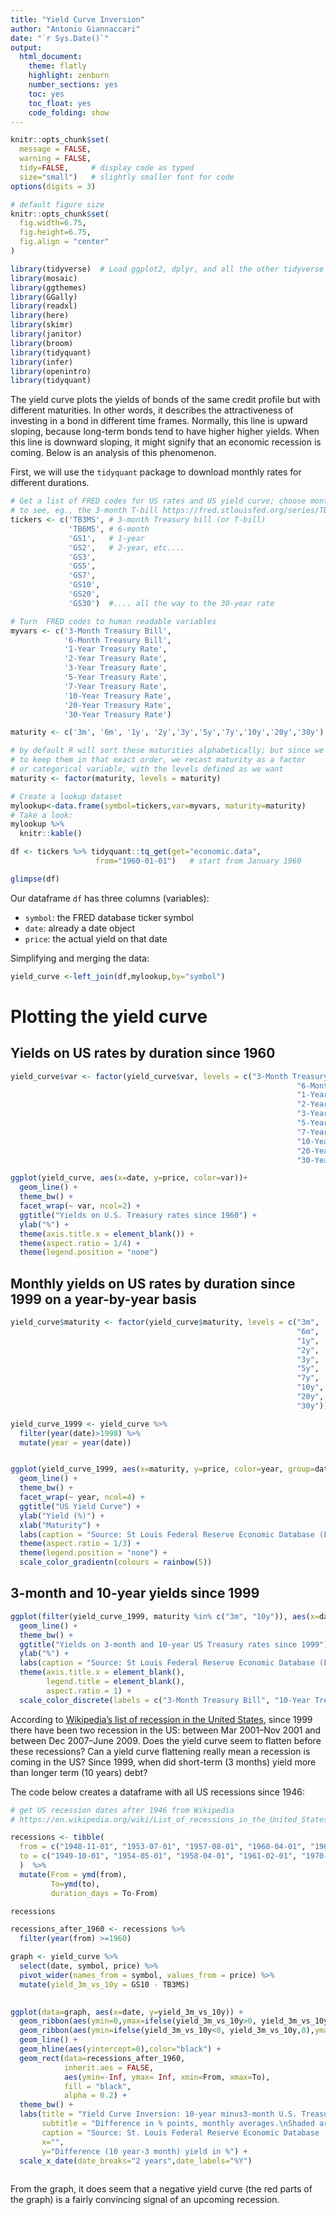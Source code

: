 ```yaml
---
title: "Yield Curve Inversion"
author: "Antonio Giannaccari"
date: "`r Sys.Date()`"
output:
  html_document:
    theme: flatly
    highlight: zenburn
    number_sections: yes
    toc: yes
    toc_float: yes
    code_folding: show
---
```



```r
knitr::opts_chunk$set(
  message = FALSE, 
  warning = FALSE, 
  tidy=FALSE,     # display code as typed
  size="small")   # slightly smaller font for code
options(digits = 3)

# default figure size
knitr::opts_chunk$set(
  fig.width=6.75, 
  fig.height=6.75,
  fig.align = "center"
)
```


```r
library(tidyverse)  # Load ggplot2, dplyr, and all the other tidyverse packages
library(mosaic)
library(ggthemes)
library(GGally)
library(readxl)
library(here)
library(skimr)
library(janitor)
library(broom)
library(tidyquant)
library(infer)
library(openintro)
library(tidyquant)
```


The yield curve plots the yields of bonds of the same credit profile but with different maturities. In other words, it describes the attractiveness of investing in a bond in different time frames. Normally, this line is upward sloping, because long-term bonds tend to have higher higher yields. When this line is downward sloping, it might signify that an economic recession is coming. Below is an analysis of this phenomenon.


First, we will use the `tidyquant` package to download monthly rates for different durations. 

```r
# Get a list of FRED codes for US rates and US yield curve; choose monthly frequency
# to see, eg., the 3-month T-bill https://fred.stlouisfed.org/series/TB3MS
tickers <- c('TB3MS', # 3-month Treasury bill (or T-bill)
             'TB6MS', # 6-month
             'GS1',   # 1-year
             'GS2',   # 2-year, etc....
             'GS3',
             'GS5',
             'GS7',
             'GS10',
             'GS20',
             'GS30')  #.... all the way to the 30-year rate

# Turn  FRED codes to human readable variables
myvars <- c('3-Month Treasury Bill',
            '6-Month Treasury Bill',
            '1-Year Treasury Rate',
            '2-Year Treasury Rate',
            '3-Year Treasury Rate',
            '5-Year Treasury Rate',
            '7-Year Treasury Rate',
            '10-Year Treasury Rate',
            '20-Year Treasury Rate',
            '30-Year Treasury Rate')

maturity <- c('3m', '6m', '1y', '2y','3y','5y','7y','10y','20y','30y')

# by default R will sort these maturities alphabetically; but since we want
# to keep them in that exact order, we recast maturity as a factor 
# or categorical variable, with the levels defined as we want
maturity <- factor(maturity, levels = maturity)

# Create a lookup dataset
mylookup<-data.frame(symbol=tickers,var=myvars, maturity=maturity)
# Take a look:
mylookup %>% 
  knitr::kable()

df <- tickers %>% tidyquant::tq_get(get="economic.data", 
                   from="1960-01-01")   # start from January 1960

glimpse(df)
```

Our dataframe `df` has three columns (variables):

- `symbol`: the FRED database ticker symbol
- `date`: already a date object
- `price`: the actual yield on that date

Simplifying and merging the data:

```r
yield_curve <-left_join(df,mylookup,by="symbol") 
```

# Plotting the yield curve


## Yields on US rates by duration since 1960

```r

yield_curve$var <- factor(yield_curve$var, levels = c("3-Month Treasury Bill", 
                                                                "6-Month Treasury Bill", 
                                                                "1-Year Treasury Rate",
                                                                "2-Year Treasury Rate",
                                                                "3-Year Treasury Rate",
                                                                "5-Year Treasury Rate",
                                                                "7-Year Treasury Rate",
                                                                "10-Year Treasury Rate",
                                                                "20-Year Treasury Rate",
                                                                "30-Year Treasury Rate"))

ggplot(yield_curve, aes(x=date, y=price, color=var))+
  geom_line() +
  theme_bw() +
  facet_wrap(~ var, ncol=2) +
  ggtitle("Yields on U.S. Treasury rates since 1960") +
  ylab("%") +
  theme(axis.title.x = element_blank()) +
  theme(aspect.ratio = 1/4) +
  theme(legend.position = "none")


```




## Monthly yields on US rates by duration since 1999 on a year-by-year basis



```r

yield_curve$maturity <- factor(yield_curve$maturity, levels = c("3m", 
                                                                "6m", 
                                                                "1y",
                                                                "2y",
                                                                "3y",
                                                                "5y",
                                                                "7y",
                                                                "10y",
                                                                "20y",
                                                                "30y"))

yield_curve_1999 <- yield_curve %>% 
  filter(year(date)>1998) %>% 
  mutate(year = year(date))


ggplot(yield_curve_1999, aes(x=maturity, y=price, color=year, group=date)) +
  geom_line() +
  theme_bw() +
  facet_wrap(~ year, ncol=4) +
  ggtitle("US Yield Curve") +
  ylab("Yield (%)") +
  xlab("Maturity") +
  labs(caption = "Source: St Louis Federal Reserve Economic Database (FRED)") +
  theme(aspect.ratio = 1/3) +
  theme(legend.position = "none") +
  scale_color_gradientn(colours = rainbow(5))

```



## 3-month and 10-year yields since 1999

```r

ggplot(filter(yield_curve_1999, maturity %in% c("3m", "10y")), aes(x=date, y=price, color=maturity)) +
  geom_line() +
  theme_bw() +
  ggtitle("Yields on 3-month and 10-year US Treasury rates since 1999") +
  ylab("%") +
  labs(caption = "Source: St Louis Federal Reserve Economic Database (FRED)") +
  theme(axis.title.x = element_blank(),
        legend.title = element_blank(),
        aspect.ratio = 1) +
  scale_color_discrete(labels = c("3-Month Treasury Bill", "10-Year Treasury Rate"))

```


According to [Wikipedia's list of recession in the United States](https://en.wikipedia.org/wiki/List_of_recessions_in_the_United_States), since 1999 there have been two recession in the US: between Mar 2001–Nov 2001 and between Dec 2007–June 2009. Does the yield curve seem to flatten before these recessions? Can a yield curve flattening really mean a recession is coming in the US? Since 1999, when did short-term (3 months) yield more than longer term (10 years) debt? 


The code below creates a dataframe with all US recessions since 1946:

```r

# get US recession dates after 1946 from Wikipedia 
# https://en.wikipedia.org/wiki/List_of_recessions_in_the_United_States

recessions <- tibble(
  from = c("1948-11-01", "1953-07-01", "1957-08-01", "1960-04-01", "1969-12-01", "1973-11-01", "1980-01-01","1981-07-01", "1990-07-01", "2001-03-01", "2007-12-01"),  
  to = c("1949-10-01", "1954-05-01", "1958-04-01", "1961-02-01", "1970-11-01", "1975-03-01", "1980-07-01", "1982-11-01", "1991-03-01", "2001-11-01", "2009-06-01") 
  )  %>% 
  mutate(From = ymd(from), 
         To=ymd(to),
         duration_days = To-From)

recessions
```


```r
recessions_after_1960 <- recessions %>%
  filter(year(from) >=1960)

graph <- yield_curve %>%
  select(date, symbol, price) %>%
  pivot_wider(names_from = symbol, values_from = price) %>%
  mutate(yield_3m_vs_10y = GS10 - TB3MS)
  

ggplot(data=graph, aes(x=date, y=yield_3m_vs_10y)) +
  geom_ribbon(aes(ymin=0,ymax=ifelse(yield_3m_vs_10y>0, yield_3m_vs_10y,0)),fill="blue",alpha=0.2) +
  geom_ribbon(aes(ymin=ifelse(yield_3m_vs_10y<0, yield_3m_vs_10y,0),ymax=0),fill="red",alpha=0.2) +
  geom_line() +
  geom_hline(aes(yintercept=0),color="black") +
  geom_rect(data=recessions_after_1960, 
            inherit.aes = FALSE,
            aes(ymin=-Inf, ymax= Inf, xmin=From, xmax=To), 
            fill = "black",
            alpha = 0.2) +
  theme_bw() +
  labs(title = "Yield Curve Inversion: 10-year minus3-month U.S. Treasury rates",
       subtitle = "Difference in % points, monthly averages.\nShaded areas correspond to recessions",
       caption = "Source: St. Louis Federal Reserve Economic Database (FRED)",
       x="",
       y="Difference (10 year-3 month) yield in %") +
  scale_x_date(date_breaks="2 years",date_labels="%Y")
  

```
From the graph, it does seem that a negative yield curve (the red parts of the graph) is a fairly convincing signal of an upcoming recession.
